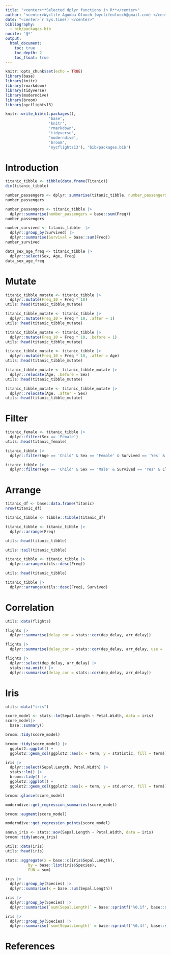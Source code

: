 ```yaml
---
title: "<center>**Selected dplyr functions in R**</center>"
author: "<center>Wyclife Agumba Oluoch (wyclifeoluoch@gmail.com) </center>"
date: "<center>`r Sys.time()`</center>"
bibliography: 
  - bib/packages.bib
nocite: '@*'
output: 
  html_document:
    toc: true
    toc_depth: 2
    toc_float: true
---
```


```r
knitr::opts_chunk$set(echo = TRUE)
library(base)
library(knitr)
library(rmarkdown)
library(tidyverse)
library(moderndive)
library(broom)
library(nycflights13)

knitr::write_bib(c(.packages(),
                   'base',
                   'knitr',
                   'rmarkdown',
                   'tidyverse',
                   'moderndive',
                   'broom',
                   'nycflights13'), 'bib/packages.bib')
```

# Introduction

```r
titanic_tibble <- tibble(data.frame(Titanic))
dim(titanic_tibble)
```

```r
number_passengers <- dplyr::summarise(titanic_tibble, number_passengers = base::sum(Freq))
number_passengers
```

```r
number_passengers <- titanic_tibble |>  
  dplyr::summarise(number_passengers = base::sum(Freq))
number_passengers
```

```r
number_survived <- titanic_tibble  |>  
  dplyr::group_by(Survived) |>  
  dplyr::summarise(Survival = base::sum(Freq))
number_survived
```

```r
data_sex_age_freq <- titanic_tibble |> 
  dplyr::select(Sex, Age, Freq)
data_sex_age_freq
```

# Mutate

```r
titanic_tibble_mutate <- titanic_tibble |> 
  dplyr::mutate(Freq_10 = Freq * 10)
utils::head(titanic_tibble_mutate)
```

```r
titanic_tibble_mutate <- titanic_tibble |> 
  dplyr::mutate(Freq_10 = Freq * 10, .after = 1)
utils::head(titanic_tibble_mutate)
```

```r
titanic_tibble_mutate <- titanic_tibble |> 
  dplyr::mutate(Freq_10 = Freq * 10, .before = 1)
utils::head(titanic_tibble_mutate)
```

```r
titanic_tibble_mutate <- titanic_tibble |> 
  dplyr::mutate(Freq_10 = Freq * 10, .after = Age) 
utils::head(titanic_tibble_mutate)
```

```r
titanic_tibble_mutate <- titanic_tibble_mutate |> 
  dplyr::relocate(Age, .before = Sex)  
utils::head(titanic_tibble_mutate)
```

```r
titanic_tibble_mutate <- titanic_tibble_mutate |> 
  dplyr::relocate(Age, .after = Sex)
utils::head(titanic_tibble_mutate)
```

# Filter

```r
titanic_female <- titanic_tibble |> 
  dplyr::filter(Sex == 'Female') 
utils::head(titanic_female) 
```

```r
titanic_tibble |> 
  dplyr::filter(Age == 'Child' & Sex == 'Female' & Survived == 'Yes' & Class == '1st')
```

```r
titanic_tibble |> 
  dplyr::filter(Age == 'Child' & Sex == 'Male' & Survived == 'Yes' & Class == '1st')
```

# Arrange

```r
titanic_df <- base::data.frame(Titanic) 
nrow(titanic_df)
```

```r
titanic_tibble <- tibble::tibble(titanic_df)
```

```r
titanic_tibble <- titanic_tibble |> 
  dplyr::arrange(Freq)
```


```r
utils::head(titanic_tibble) 
```


```r
utils::tail(titanic_tibble)
```

```r
titanic_tibble <- titanic_tibble |> 
  dplyr::arrange(utils::desc(Freq)) 
```


```r
utils::head(titanic_tibble)
```


```r
titanic_tibble |> 
  dplyr::arrange(utils::desc(Freq), Survived)
```

# Correlation

```r
utils::data(flights)
```


```r
flights |> 
  dplyr::summarise(delay_cor = stats::cor(dep_delay, arr_delay))
```


```r
flights |> 
  dplyr::summarise(delay_cor = stats::cor(dep_delay, arr_delay, use = 'complete.obs'))
```


```r
flights |> 
  dplyr::select(dep_delay, arr_delay) |>
  stats::na.omit() |> 
  dplyr::summarise(delay_cor = stats::cor(dep_delay, arr_delay))
```

# Iris

```r
utils::data("iris")
```


```r
score_model <- stats::lm(Sepal.Length ~ Petal.Width, data = iris) 
score_model|> 
  base::summary()
```

```r
broom::tidy(score_model)
```


```r
broom::tidy(score_model) |>
  ggplot2::ggplot() + 
  ggplot2::geom_col(ggplot2::aes(x = term, y = statistic, fill = term))
```


```r
iris |> 
  dplyr::select(Sepal.Length, Petal.Width) |> 
  stats::lm() |> 
  broom::tidy() |> 
  ggplot2::ggplot() + 
  ggplot2::geom_col(ggplot2::aes(x = term, y = std.error, fill = term))
```


```r
broom::glance(score_model)
```


```r
moderndive::get_regression_summaries(score_model) 
```


```r
broom::augment(score_model)
```


```r
moderndive::get_regression_points(score_model)
```


```r
anova_iris <- stats::aov(Sepal.Length ~ Petal.Width, data = iris)
broom::tidy(anova_iris)
```


```r
utils::data(iris) 
utils::head(iris)
```


```r
stats::aggregate(x = base::c(iris$Sepal.Length), 
          by = base::list(iris$Species), 
          FUN = sum)
```


```r
iris |> 
  dplyr::group_by(Species) |> 
  dplyr::summarise(x = base::sum(Sepal.Length))
```

```r
iris |> 
  dplyr::group_by(Species) |> 
  dplyr::summarise(`sum(Sepal.Length)` = base::sprintf('%0.1f', base::sum(Sepal.Length)))
```

```r
iris |> 
  dplyr::group_by(Species) |> 
  dplyr::summarise(`sum(Sepal.Length)` = base::sprintf('%0.4f', base::sum(Sepal.Length)))
```

# References